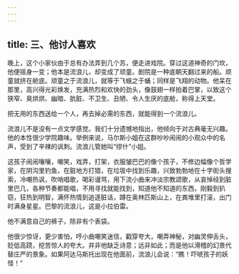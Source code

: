 ```yaml
---
---
---
```

title: 三、他讨人喜欢
---




晚上，这个小家伙由于总有办法弄到几个苏，便走进戏院。穿过这道神奇的门坎，他便摇身一变；他本是流浪儿，却变成了顽童。剧院是一种底朝天翻过来的船。顽童就挤在舱底。顽童之于流浪儿，就等于飞蛾之于蛹；同样是飞翔的动物。他呆在那里，高兴得光彩焕发，充满热烈和欢快的劲头，像鼓翅一样拍着巴掌，以致这个狭窄、臭烘烘、幽暗、肮脏、不卫生、丑陋、令人生厌的底舱，称得上天堂。

把无用的东西送给一个人，再去掉必需的东西，就能得到一个流浪儿。

流浪儿不是没有一点文学感觉。我们十分遗憾地指出，他倾向于对古典毫无兴趣。他的本性很少学院趣味。举例来说，马尔斯小姐在这群吵吵闹闹的小观众中的名声，受到了辛辣的讽刺。流浪儿管她叫“缪什”小姐。

这孩子闹闹嚷嚷，嘲笑，戏弄，打架，衣服皱巴巴的像个孩子，不修边幅像个哲学家，在阴沟里钓鱼，在脏地方打猎，在垃圾中找到乐趣，兴致勃勃地在十字街头搜索，冷嘲热讽，吹哨唱歌，喝彩谩骂，用下流小曲来冲淡宗教颂歌，从哀悼经到脏里巴几，各种节奏都能唱，不用寻找就能找到，知道他不知道的东西，刚毅到扒窃，狂热到明智，满怀热情到追逐脏话，蹲在奥林匹斯山上，在粪堆里打滚，出门时满身星星。巴黎的流浪儿，这是小拉伯雷。

他不满意自己的裤子，除非有个表袋。

他很少惊讶，更少害怕，哼小曲嘲笑迷信，戳穿夸大，嘲弄神秘，对幽灵伸舌头，贬低高跷，挖苦惊人的夸大。并非他缺乏诗意；远非如此；而是他以滑稽的幻景代替庄严的景象。如果阿达马斯托出现在他面前，流浪儿会说：“瞧！吓唬孩子的妖怪！”